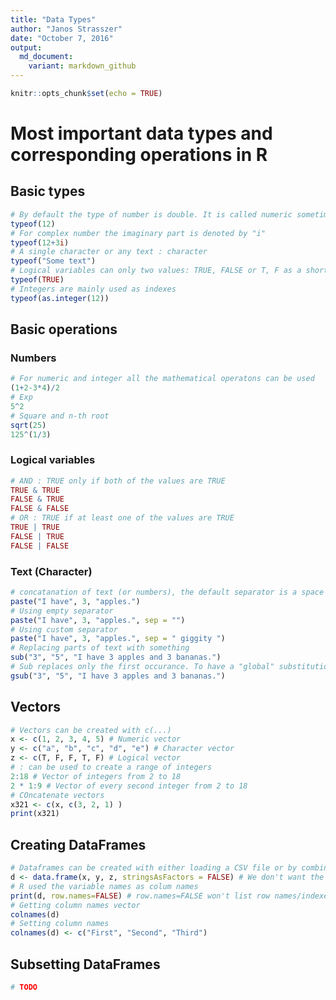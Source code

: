 ```yaml
---
title: "Data Types"
author: "Janos Strasszer"
date: "October 7, 2016"
output:
  md_document:
    variant: markdown_github
---
```


```r
knitr::opts_chunk$set(echo = TRUE)
```

# Most important data types and corresponding operations in R

## Basic types
```r
# By default the type of number is double. It is called numeric sometimes.
typeof(12)
# For complex number the imaginary part is denoted by "i"
typeof(12+3i)
# A single character or any text : character
typeof("Some text")
# Logical variables can only two values: TRUE, FALSE or T, F as a short form
typeof(TRUE)
# Integers are mainly used as indexes
typeof(as.integer(12))
```

## Basic operations

### Numbers
```r
# For numeric and integer all the mathematical operatons can be used
(1+2-3*4)/2
# Exp
5^2
# Square and n-th root
sqrt(25)
125^(1/3)
```

### Logical variables
```r
# AND : TRUE only if both of the values are TRUE
TRUE & TRUE
FALSE & TRUE
FALSE & FALSE
# OR : TRUE if at least one of the values are TRUE
TRUE | TRUE
FALSE | TRUE
FALSE | FALSE
```

### Text (Character)
```r
# concatanation of text (or numbers), the default separator is a space
paste("I have", 3, "apples.")
# Using empty separator
paste("I have", 3, "apples.", sep = "")
# Using custom separator
paste("I have", 3, "apples.", sep = " giggity ")
# Replacing parts of text with something
sub("3", "5", "I have 3 apples and 3 bananas.")
# Sub replaces only the first occurance. To have a "global" substitution use gsub
gsub("3", "5", "I have 3 apples and 3 bananas.")
```

## Vectors
```r
# Vectors can be created with c(...)
x <- c(1, 2, 3, 4, 5) # Numeric vector
y <- c("a", "b", "c", "d", "e") # Character vector
z <- c(T, F, F, T, F) # Logical vector
# : can be used to create a range of integers
2:18 # Vector of integers from 2 to 18
2 * 1:9 # Vector of every second integer from 2 to 18
# COncatenate vectors
x321 <- c(x, c(3, 2, 1) )
print(x321)
```

## Creating DataFrames
```r
# Dataframes can be created with either loading a CSV file or by combining vectors
d <- data.frame(x, y, z, stringsAsFactors = FALSE) # We don't want the default option to create factors yet.
# R used the variable names as colum names
print(d, row.names=FALSE) # row.names=FALSE won't list row names/indexed
# Getting column names vector
colnames(d)
# Setting column names
colnames(d) <- c("First", "Second", "Third")
```

## Subsetting DataFrames
```r
# TODO
```